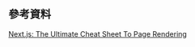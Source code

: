## 參考資料

[Next.js: The Ultimate Cheat Sheet To Page Rendering](https://guydumais.digital/blog/next-js-the-ultimate-cheat-sheet-to-page-rendering/)
